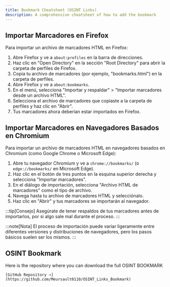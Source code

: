 ```yaml
---
title: Bookmark Cheatsheet (OSINT Links)
description: A comprehensive cheatsheet of how to add the bookmark
---
```



## Importar Marcadores en Firefox

Para importar un archivo de marcadores HTML en Firefox:

1. Abre Firefox y ve a `about:profiles` en la barra de direcciones.
2. Haz clic en "Open Directory" en la sección "Root Directory" para abrir la carpeta de perfiles de Firefox.
3. Copia tu archivo de marcadores (por ejemplo, "bookmarks.html") en la carpeta de perfiles.
4. Abre Firefox y ve a `about:bookmarks`.
5. En el menú, selecciona "Importar y respaldar" > "Importar marcadores desde un archivo HTML".
6. Selecciona el archivo de marcadores que copiaste a la carpeta de perfiles y haz clic en "Abrir".
7. Tus marcadores ahora deberían estar importados en Firefox.

## Importar Marcadores en Navegadores Basados en Chromium

Para importar un archivo de marcadores HTML en navegadores basados en Chromium (como Google Chrome o Microsoft Edge):

1. Abre tu navegador Chromium y ve a `chrome://bookmarks/` (o `edge://bookmarks/` en Microsoft Edge).
2. Haz clic en el botón de tres puntos en la esquina superior derecha y selecciona "Importar marcadores".
3. En el diálogo de importación, selecciona "Archivo HTML de marcadores" como el tipo de archivo.
4. Navega hasta tu archivo de marcadores HTML y selecciónalo.
5. Haz clic en "Abrir" y tus marcadores se importarán al navegador.

:::tip[Consejo]
Asegúrate de tener respaldos de tus marcadores antes de importarlos, por si algo sale mal durante el proceso.
:::

:::note[Nota]
El proceso de importación puede variar ligeramente entre diferentes versiones y distribuciones de navegadores, pero los pasos básicos suelen ser los mismos.
:::

## OSINT Bookmark

<Card title="Bookmark Download" icon="setting">
		Here is the repository where you can download the full OSINT BOOKMARK

    [GitHub Repository →](https://github.com/Meursault0110/OSINT_Links_Bookmark)
</Card>